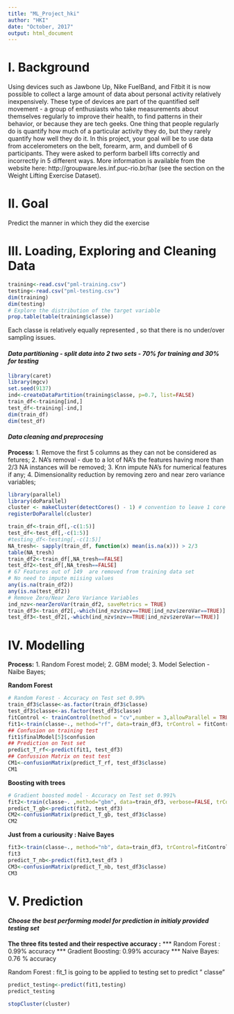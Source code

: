 ```yaml
---
title: "ML_Project_hki"
author: "HKI"
date: "October, 2017"
output: html_document
---
```

# I. Background
Using devices such as Jawbone Up, Nike FuelBand, and Fitbit it is now possible to collect a large amount of data about personal activity relatively inexpensively. These type of devices are part of the quantified self movement - a group of enthusiasts who take measurements about themselves regularly to improve their health, to find patterns in their behavior, or because they are tech geeks. One thing that people regularly do is quantify how much of a particular activity they do, but they rarely quantify how well they do it. In this project, your goal will be to use data from accelerometers on the belt, forearm, arm, and dumbell of 6 participants. They were asked to perform barbell lifts correctly and incorrectly in 5 different ways. More information is available from the website here: http://groupware.les.inf.puc-rio.br/har (see the section on the Weight Lifting Exercise Dataset).

# II. Goal
 Predict the manner in which they did the exercise

# III. Loading, Exploring and Cleaning Data
```r
training<-read.csv("pml-training.csv")
testing<-read.csv("pml-testing.csv")
dim(training)
dim(testing)
# Explore the distribution of the target variable
prop.table(table(training$classe))
```
Each classe is relatively equally represented , so that  there is no under/over sampling issues.
        
#### *Data partitioning - split data into 2 two sets - 70% for training and 30% for testing*
```r
library(caret)
library(mgcv)
set.seed(9137)
ind<-createDataPartition(training$classe, p=0.7, list=FALSE)
train_df<-training[ind,]
test_df<-training[-ind,]
dim(train_df)
dim(test_df)
```

#### *Data cleaning and preprocesing*

 **Process:**
 1. Remove the first 5 columns as they can not be considered as fetures;
 2. NA's removal - due to a lot of NA's the features having more than 2/3 NA instances will be removed;
 3. Knn impute NA's for numerical features if any;
 4. Dimensionality reduction by removing zero and near zero variance variables;
 
```r
library(parallel)
library(doParallel)
cluster <- makeCluster(detectCores() - 1) # convention to leave 1 core for OS
registerDoParallel(cluster)
```

```r
train_df<-train_df[,-c(1:5)]
test_df<-test_df[,-c(1:5)]
#testing_df<-testing[,-c(1:5)]
NA_tresh<- sapply(train_df, function(x) mean(is.na(x))) > 2/3
table(NA_tresh) 
train_df2<-train_df[,NA_tresh==FALSE]
test_df2<-test_df[,NA_tresh==FALSE]
# 67 Features out of 149  are removed from training data set
# No need to impute miising values
any(is.na(train_df2))
any(is.na(test_df2))
# Remove Zero/Near Zero Variance Variables
ind_nzv<-nearZeroVar(train_df2, saveMetrics = TRUE)
train_df3<-train_df2[,-which(ind_nzv$nzv==TRUE|ind_nzv$zeroVar==TRUE)]
test_df3<-test_df2[,-which(ind_nzv$nzv==TRUE|ind_nzv$zeroVar==TRUE)]
```

# IV. Modelling

**Process:**
 1. Random Forest model;
 2. GBM model;
 3. Model Selection - Naibe Bayes;


**Random Forest**
```r
# Random Forest - Accuracy on Test set 0.99%
train_df3$classe<-as.factor(train_df3$classe)
test_df3$classe<-as.factor(test_df3$classe)
fitControl <- trainControl(method = "cv",number = 3,allowParallel = TRUE)
fit1<-train(classe~., method="rf", data=train_df3, trControl = fitControl)
## Confusion on training test
fit1$finalModel[5]$confusion
## Prediction on Test set
predict_T_rf<-predict(fit1, test_df3)
## Confussion Matrix on test test 
CM1<-confusionMatrix(predict_T_rf, test_df3$classe)
CM1
```
**Boosting with trees**
```r
# Gradient boosted model - Accuracy on Test set 0.991%
fit2<-train(classe~. ,method="gbm", data=train_df3, verbose=FALSE, trControl = fitControl)
predict_T_gb<-predict(fit2, test_df3)
CM2<-confusionMatrix(predict_T_gb, test_df3$classe)
CM2

```
**Just from a curiousity : Naive Bayes **  
```r

fit3<-train(classe~., method="nb", data=train_df3, trControl=fitControl)
fit3
predict_T_nb<-predict(fit3,test_df3 )
CM3<-confusionMatrix(predict_T_nb, test_df3$classe)
CM3
```

# V. Prediction

#### *Choose the best performing model for prediction in initialy provided testing set*

**The three fits tested and their respective accuracy :**
*** Random Forest : 0.99% accuracy
*** Gradient Boosting: 0.99% accuracy
*** Naive Bayes: 0.76 % accuracy

Random Forest : fit_1 is going to be applied to testing set to predict " classe"

```r
predict_testing<-predict(fit1,testing)
predict_testing
```

```r
stopCluster(cluster)
```